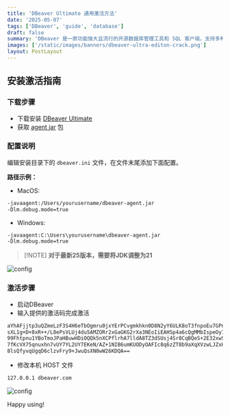```yaml
---
title: 'DBeaver Ultimate 通用激活方法'
date: '2025-05-07'
tags: ['DBeaver', 'guide', 'database']
draft: false
summary: 'DBeaver 是一款功能强大且流行的开源数据库管理工具和 SQL 客户端，支持多种数据库系统，目前已成为许多开发者和数据库管理员的首选工具之一。社区版已能满足大多数基本需求，而旗舰版则提供了更多高级功能。'
images: ['/static/images/banners/dbeaver-ultra-editon-crack.png']
layout: PostLayout
---
```


## 安装激活指南

### 下载步骤

- 下载安装 [DBeaver Ultimate](https://dbeaver.com/dbeaver-ultimate/)
- 获取 [agent jar](https://1drv.ms/u/s!Atf-z4aXHKwckTxu695meh8prDSn?e=bXfk6R) 包

### 配置说明

编辑安装目录下的 `dbeaver.ini` 文件，在文件末尾添加下面配置。

**路径示例：**

- MacOS:

```bash
-javaagent:/Users/yourusername/dbeaver-agent.jar
-Dlm.debug.mode=true
```

- Windows:

```bash
-javaagent:C:\Users\yourusername\dbeaver-agent.jar
-Dlm.debug.mode=true
```

> [!NOTE] **对于最新25版本，需要将JDK调整为21**

![config](https://image.jxzsite.com/i/2025/05/08/m71zue.png)

### 激活步骤

- 启动DBeaver
- 输入提供的激活码完成激活

```bash
aYhAFjjtp3uQZmeLzF3S4H6eTbOgmru0jxYErPCvgmkhkn0D8N2yY6ULK8oT3fnpoEu7GPny7csN
sXL1g+D+8xR++/L8ePsVLUj4du5AMZORr2xGaGKG2rXa3NEoIiEAHSp4a6cQgMMbIspeOy7dYWX6
99Fhtpnu1YBoTmoJPaHBuwHDiOQQk5nXCPflrhA7lldA8TZ3dSUsj4Sr8CqBQeS+2E32xwSniymK
7fKcVX75qnuxhn7vUY7YL2UY7EKeN/AZ+1NIB6umKUODyOAFIc8q6zZT8b9aXqXVzwLJZxHbEgcO
8lsQfyvqUgqD6clzvFry9+JwuQsXN0wW26KDQA==
```

- 修改本机 HOST 文件

```bash
127.0.0.1 dbeaver.com
```

![config](https://image.jxzsite.com/i/2025/05/08/m729eu.png)

Happy using! <Twemoji emoji="clinking-beer-mugs" />
